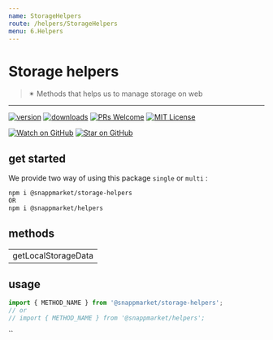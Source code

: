 ```yaml
---
name: StorageHelpers
route: /helpers/StorageHelpers
menu: 6.Helpers
---
```



# Storage helpers
> ✴ Methods that helps us to manage storage on web
----

[![version](https://img.shields.io/npm/v/@snappmarket/storage-helpers.svg?style=flat-square)](https://www.npmjs.com/package/@snappmarket/storage-helpers)
[![downloads](https://img.shields.io/npm/dm/@snappmarket/storage-helpers.svg?style=flat-square)](http://www.npmtrends.com/@snappmarket/storage-helpers)
[![PRs Welcome](https://img.shields.io/badge/PRs-welcome-brightgreen.svg?style=flat-square)](http://makeapullrequest.com)
[![MIT License](https://img.shields.io/npm/l/@snappmarket/storage-helpers.svg?style=flat-square)](https://github.com/snappmarket/frontend-toolbox/tree/master/packages/useDidUpdateEffect/blob/master/LICENSE.md)

[![Watch on GitHub](https://img.shields.io/github/watchers/snappmarket/frontend-toolbox.svg?style=social)](https://github.com/snappmarket/frontend-toolbox/watchers)
[![Star on GitHub](https://img.shields.io/github/stars/snappmarket/frontend-toolbox.svg?style=social)](https://github.com/snappmarket/frontend-toolbox/stargazers)

## get started 
We provide two way of using this package `single` or `multi` :
```bash
npm i @snappmarket/storage-helpers
OR
npm i @snappmarket/helpers
```

## methods
|        |
| ------ |
| getLocalStorageData                                                 |  

## usage 
```javascript
import { METHOD_NAME } from '@snappmarket/storage-helpers';
// or 
// import { METHOD_NAME } from '@snappmarket/helpers';
```
``

